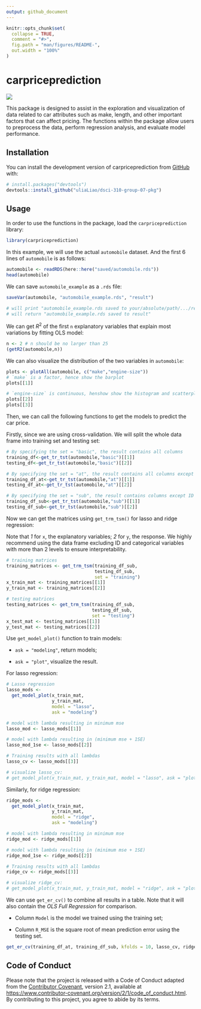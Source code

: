 ```yaml
---
output: github_document
---
```


<!-- README.md is generated from README.Rmd. Please edit that file -->

```r
knitr::opts_chunk$set(
  collapse = TRUE,
  comment = "#>",
  fig.path = "man/figures/README-",
  out.width = "100%"
)
```

# carpriceprediction

<!-- badges: start -->
![](https://github.com/uliaLiao/dsci-310-group-07-pkg/actions/workflows/test-coverage.yaml/badge.svg)
<!-- badges: end -->

This package is designed to assist in the exploration and visualization of data related to car attributes such as make, length, and other important factors that can affect pricing. The functions within the package allow users to preprocess the data, perform regression analysis, and evaluate model performance. 


## Installation

You can install the development version of carpriceprediction from [GitHub](https://github.com/) with:

``` r
# install.packages("devtools")
devtools::install_github("uliaLiao/dsci-310-group-07-pkg")
```

## Usage

In order to use the functions in the package, load the `carpriceprediction` library:

```r
library(carpriceprediction)
```

In this example, we will use the actual `automobile` dataset. And the first 6 lines of `automobile` is as follows:

```r
automobile <- readRDS(here::here("saved/automobile.rds"))
head(automobile)
```

We can save `automobile_example` as a `.rds` file:


```r
saveVar(automobile, "automobile_example.rds", "result")

# will print "automobile_example.rds saved to your/absolute/path/.../result"
# will return "automobile_example.rds saved to result"

```

We can get $R^2$ of the first `n` explanatory variables that explain most variations by fitting OLS model:

```r
n <- 2 # n should be no larger than 25
(getR2(automobile,n))

```

We can also visualize the distribution of the two variables in `automobile`:

```r
plots <- plotAll(automobile, c("make","engine-size"))
# `make` is a factor, hence show the barplot
plots[[1]]


```
```r
# `engine-size` is continuous, henshow show the histogram and scatterplot with a linear regression line
plots[[2]]
plots[[3]]
```

Then, we can call the following functions to get the models to predict the car price.

Firstly, since we are using cross-validation. We will split the whole data frame into training set and testing set:

```r

# By specifying the set = "basic", the result contains all columns
training_df<-get_tr_tst(automobile,"basic")[[1]]
testing_df<-get_tr_tst(automobile,"basic")[[2]] 

# By specifying the set = "at", the result contains all columns except ID
training_df_at<-get_tr_tst(automobile,"at")[[1]]
testing_df_at<-get_tr_tst(automobile,"at")[[2]]

# By specifying the set = "sub", the result contains columns except ID or categorical variables with more than 2 levels
training_df_sub<-get_tr_tst(automobile,"sub")[[1]]
testing_df_sub<-get_tr_tst(automobile,"sub")[[2]] 

```

Now we can get the matrices using `get_trm_tsm()` for lasso and ridge regression:

Note that *1* for `x`, the explanatory variables; *2* for `y`, the response. We highly recommend using the data frame excluding ID and categorical variables with more than 2 levels to ensure interpretability.

```r
# training matrices
training_matrices <- get_trm_tsm(training_df_sub, 
                                 testing_df_sub, 
                                 set = "training")
x_train_mat <- training_matrices[[1]]
y_train_mat <- training_matrices[[2]]

# testing matrices
testing_matrices <- get_trm_tsm(training_df_sub, 
                                testing_df_sub, 
                                set = "testing")
x_test_mat <- testing_matrices[[1]]
y_test_mat <- testing_matrices[[2]]

```

Use `get_model_plot()` function to train models:

 * `ask = "modeling"`, return models;
 
 * `ask = "plot"`, visualize the result.
 
For lasso regression:

```r
# Lasso regression
lasso_mods <-
  get_model_plot(x_train_mat, 
                 y_train_mat, 
                 model = "lasso", 
                 ask = "modeling")

# model with lambda resulting in minimum mse
lasso_mod <- lasso_mods[[1]]

# model with lambda resulting in (minimum mse + 1SE)
lasso_mod_1se <- lasso_mods[[2]]

# Training results with all lambdas
lasso_cv <- lasso_mods[[3]]

# visualize lasso_cv:
# get_model_plot(x_train_mat, y_train_mat, model = "lasso", ask = "plot")

```

Similarly, for ridge regression:

```r
ridge_mods <-
  get_model_plot(x_train_mat, 
                 y_train_mat, 
                 model = "ridge", 
                 ask = "modeling")

# model with lambda resulting in minimum mse
ridge_mod <- ridge_mods[[1]]

# model with lambda resulting in (minimum mse + 1SE)
ridge_mod_1se <- ridge_mods[[2]]

# Training results with all lambdas
ridge_cv <- ridge_mods[[3]]

# visualize ridge_cv:
# get_model_plot(x_train_mat, y_train_mat, model = "ridge", ask = "plot")
```


We can use `get_er_cv()` to combine all results in a table. Note that it will also contain the *OLS Full Regression* for comparison.

* Column `Model` is the model we trained using the training set;

* Column `R_MSE` is the square root of mean prediction error using the testing set.

```r
get_er_cv(training_df_at, training_df_sub, kfolds = 10, lasso_cv, ridge_cv)

```

## Code of Conduct
  
Please note that the project is released with a Code of Conduct adapted from the [Contributor Covenant][homepage],
version 2.1, available at
[https://www.contributor-covenant.org/version/2/1/code_of_conduct.html][v2.1]. By contributing to this project, you agree to abide by its terms.


[homepage]: https://www.contributor-covenant.org
[v2.1]: https://www.contributor-covenant.org/version/2/1/code_of_conduct.html

